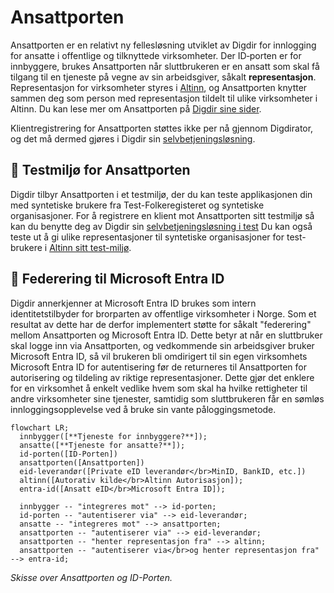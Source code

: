 # Ansattporten

Ansattporten er en relativt ny fellesløsning utviklet av Digdir for innlogging for ansatte i offentlige og tilknyttede virksomheter. 
Der ID‑porten er for innbyggere, brukes Ansattporten når sluttbrukeren er en ansatt som skal få tilgang til en tjeneste på vegne av sin arbeidsgiver, såkalt **representasjon**. 
Representasjon for virksomheter styres i [Altinn](https://info.altinn.no/), og Ansattporten knytter sammen deg som person med representasjon tildelt til ulike virksomheter i Altinn. 
Du kan lese mer om Ansattporten på [Digdir sine sider](https://docs.digdir.no/docs/ansattporten/ansattporten_om.html).

Klientregistrering for Ansattporten støttes ikke per nå gjennom Digdirator, og det må dermed gjøres i Digdir sin 
[selvbetjeningsløsning](https://sjolvbetjening.samarbeid.digdir.no/login).

## 🧪 Testmiljø for Ansattporten

Digdir tilbyr Ansattporten i et testmiljø, der du kan teste applikasjonen din med syntetiske brukere fra Test-Folkeregisteret og syntetiske organisasjoner. 
For å registrere en klient mot Ansattporten sitt testmiljø så kan du benytte deg av Digdir sin [selvbetjeningsløsning i test](https://sjolvbetjening.test.samarbeid.digdir.no/login) 
Du kan også teste ut å gi ulike representasjoner til syntetiske organisasjoner for test-brukere i [Altinn sitt test-miljø](https://info.tt02.altinn.no/).

## 🔹 Federering til Microsoft Entra ID

Digdir annerkjenner at Microsoft Entra ID brukes som intern identitetstilbyder for brorparten av offentlige virksomheter i Norge. 
Som et resultat av dette har de derfor implementert støtte for såkalt "federering" mellom Ansattporten og Microsoft Entra ID.
Dette betyr at når en sluttbruker skal logge inn via Ansattporten, og vedkommende sin arbeidsgiver bruker Microsoft Entra ID, 
så vil brukeren bli omdirigert til sin egen virksomhets Microsoft Entra ID for autentisering før de returneres til Ansattporten for autorisering og tildeling av riktige representasjoner. 
Dette gjør det enklere for en virksomhet å enkelt vedlike hvem som skal ha hvilke rettigheter til andre virksomheter sine tjenester, samtidig som sluttbrukeren får en sømløs innloggingsopplevelse ved å bruke sin vante påloggingsmetode.

```mermaid
flowchart LR;
  innbygger([**Tjeneste for innbyggere?**]);
  ansatte([**Tjeneste for ansatte?**]);
  id-porten([ID-Porten])
  ansattporten([Ansattporten])
  eid-leverandør([Private eID leverandør</br>MinID, BankID, etc.])
  altinn([Autorativ kilde</br>Altinn Autorisasjon]);
  entra-id([Ansatt eID</br>Microsoft Entra ID]);

  innbygger -- "integreres mot" --> id-porten;
  id-porten -- "autentiserer via" --> eid-leverandør;
  ansatte -- "integreres mot" --> ansattporten;
  ansattporten -- "autentiserer via" --> eid-leverandør;
  ansattporten -- "henter representasjon fra" --> altinn;
  ansattporten -- "autentiserer via</br>og henter representasjon fra" --> entra-id;
```
_Skisse over Ansattporten og ID-Porten._


